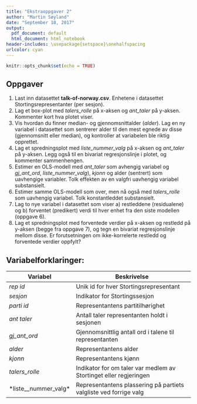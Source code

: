 ```yaml
---
title: "Ekstraoppgaver 2"
author: "Martin Søyland"
date: "September 18, 2017"
output:
  pdf_document: default
  html_document: html_notebook
header-includes: \usepackage{setspace}\onehalfspacing
urlcolor: cyan
---
```


```r
knitr::opts_chunk$set(echo = TRUE)
```

## Oppgaver
1. Last inn datasettet **talk-of-norway.csv**. Enhetene i datasettet Stortingsrepresentanter (per sesjon). 
2. Lag et box-plot med *talers_rolle* på x-aksen og *ant_taler* på y-aksen. Kommenter kort hva plotet viser.
3. Vis hvordan du finner median- og gjennomsnittalder (*alder*). Lag en ny variabel i datasettet som sentrerer alder til den mest egnede av disse (gjennomsnitt eller median), og kontroller at variabelen ble riktig opprettet.
4. Lag et spredningsplot med *liste_nummer_valg* på x-aksen og *ant_taler* på y-aksen. Legg også til en bivariat regresjonslinje i plotet, og kommenter sammenhengen.
5. Estimer en OLS-modell med *ant_taler* som avhengig variabel og *gj_ant_ord*, *liste_nummer_valg*), *kjonn* og alder (sentrert) som uavhengige variabler. Tolk effekten av en valgfri uavhengig variabel substansielt.
6. Estimer samme OLS-modell som over, men nå også med *talers_rolle* som uavhengig variabel. Tolk konstantleddet substansielt.
7. Lag to nye variabel i datasettet som viser a) restleddene (residualene) og b) forventet (predikert) verdi til hver enhet fra den siste modellen (oppgave 6).
8. Lag et spredningsplot med forventede verdier på x-aksen og restledd på y-aksen (begge fra oppgave 7), og tegn en bivariat regresjonslinje mellom disse. Er forutsetningen om ikke-korrelerte restledd og forventede verdier oppfylt?

## Variabelforklaringer:

| **Variabel**          | **Beskrivelse**                                                   |
|-----------------------|-------------------------------------------------------------------|
| *rep id*              | Unik id for hver Stortingsrepresentant                            |
| *sesjon*              | Indikator for Stortingssesjon                                     |
| *parti id*            | Representantens partitilhørighet                                  |
| *ant taler*           | Antall taler representanten holdt i sesjonen                      |
| *gj_ant_ord*          | Gjennomsnittlig antall ord i talene til representanten            |
| *alder*               | Representantens alder                                             |
| *kjonn*               | Representantens kjønn                                             |
| *talers_rolle*        | Indikator for om taler var medlem av Stortinget eller regjeringen |
| *liste__nummer_valg*  | Representantens plassering på partiets valgliste ved forrige valg |




